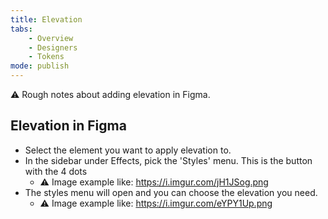 ```yaml
---
title: Elevation
tabs:
    - Overview
    - Designers
    - Tokens
mode: publish
---
```



:warning: Rough notes about adding elevation in Figma. 


## Elevation in Figma

* Select the element you want to apply elevation to.  
* In the sidebar under Effects, pick the 'Styles' menu. This is the button with the 4 dots
  * :warning: Image example like: https://i.imgur.com/jH1JSog.png
* The styles menu will open and you can choose the elevation you need.
  * :warning: Image example like: https://i.imgur.com/eYPY1Up.png
